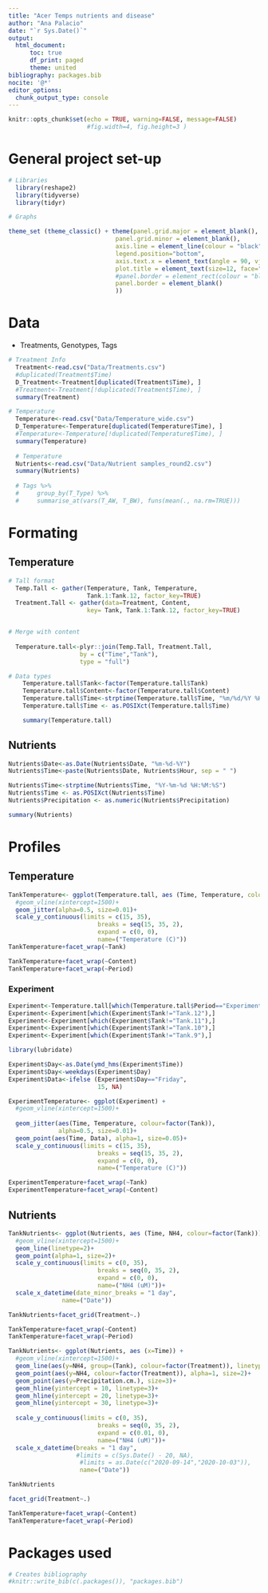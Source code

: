 ```yaml
---
title: "Acer Temps nutrients and disease"
author: "Ana Palacio"
date: "`r Sys.Date()`"
output:
  html_document:
      toc: true
      df_print: paged
      theme: united
bibliography: packages.bib
nocite: '@*'
editor_options:
  chunk_output_type: console
---
```


```r
knitr::opts_chunk$set(echo = TRUE, warning=FALSE, message=FALSE) 
                      #fig.width=4, fig.height=3 )
```

# General project set-up 

```r

# Libraries
  library(reshape2)
  library(tidyverse)
  library(tidyr)

# Graphs

theme_set (theme_classic() + theme(panel.grid.major = element_blank(),
                              panel.grid.minor = element_blank(), 
                              axis.line = element_line(colour = "black"),
                              legend.position="bottom",
                              axis.text.x = element_text(angle = 90, vjust = 0.5),
                              plot.title = element_text(size=12, face="bold"),
                              #panel.border = element_rect(colour = "black", fill=NA, size=1)
                              panel.border = element_blank()
                              ))
```


# Data

* Treatments, Genotypes, Tags

```r

# Treatment Info
  Treatment<-read.csv("Data/Treatments.csv")
  #duplicated(Treatment$Time)
  D_Treatment<-Treatment[duplicated(Treatment$Time), ]
  #Treatment<-Treatment[!duplicated(Treatment$Time), ]
  summary(Treatment)

# Temperature
  Temperature<-read.csv("Data/Temperature_wide.csv")
  D_Temperature<-Temperature[duplicated(Temperature$Time), ]
  #Temperature<-Temperature[!duplicated(Temperature$Time), ]
  summary(Temperature)
  
  # Temperature
  Nutrients<-read.csv("Data/Nutrient samples_round2.csv")
  summary(Nutrients)
  
  # Tags %>%
  #     group_by(T_Type) %>%
  #     summarise_at(vars(T_AW, T_BW), funs(mean(., na.rm=TRUE)))

```

# Formating 

## Temperature

```r

# Tall format
  Temp.Tall <- gather(Temperature, Tank, Temperature, 
                      Tank.1:Tank.12, factor_key=TRUE)
  Treatment.Tall <- gather(data=Treatment, Content,
                      key= Tank, Tank.1:Tank.12, factor_key=TRUE)


# Merge with content
  
  Temperature.tall<-plyr::join(Temp.Tall, Treatment.Tall, 
                    by = c("Time","Tank"),
                    type = "full")

# Data types
    Temperature.tall$Tank<-factor(Temperature.tall$Tank)
    Temperature.tall$Content<-factor(Temperature.tall$Content)
    Temperature.tall$Time<-strptime(Temperature.tall$Time, "%m/%d/%Y %H:%M:%S")
    Temperature.tall$Time <- as.POSIXct(Temperature.tall$Time)

    summary(Temperature.tall)

```

## Nutrients

```r
Nutrients$Date<-as.Date(Nutrients$Date, "%m-%d-%Y")
Nutrients$Time<-paste(Nutrients$Date, Nutrients$Hour, sep = " ")

Nutrients$Time<-strptime(Nutrients$Time, "%Y-%m-%d %H:%M:%S")
Nutrients$Time <- as.POSIXct(Nutrients$Time)
Nutrients$Precipitation <- as.numeric(Nutrients$Precipitation)

summary(Nutrients)
```


# Profiles 

## Temperature

```r
TankTemperature<- ggplot(Temperature.tall, aes (Time, Temperature, colour=factor(Tank))) +
  #geom_vline(xintercept=1500)+
  geom_jitter(alpha=0.5, size=0.01)+
  scale_y_continuous(limits = c(15, 35),
                         breaks = seq(15, 35, 2),  
                         expand = c(0, 0),
                         name=("Temperature (C)"))
TankTemperature+facet_wrap(~Tank)

TankTemperature+facet_wrap(~Content)
TankTemperature+facet_wrap(~Period)

```

### Experiment

```r

Experiment<-Temperature.tall[which(Temperature.tall$Period=="Experiment"),]
Experiment<-Experiment[which(Experiment$Tank!="Tank.12"),]
Experiment<-Experiment[which(Experiment$Tank!="Tank.11"),]
Experiment<-Experiment[which(Experiment$Tank!="Tank.10"),]
Experiment<-Experiment[which(Experiment$Tank!="Tank.9"),]  

library(lubridate)

Experiment$Day<-as.Date(ymd_hms(Experiment$Time))
Experiment$Day<-weekdays(Experiment$Day)
Experiment$Data<-ifelse (Experiment$Day=="Friday",
                         15, NA)

```


```r
ExperimentTemperature<- ggplot(Experiment) +
  #geom_vline(xintercept=1500)+
  
  geom_jitter(aes(Time, Temperature, colour=factor(Tank)),
              alpha=0.5, size=0.01)+
  geom_point(aes(Time, Data), alpha=1, size=0.05)+
  scale_y_continuous(limits = c(15, 35),
                         breaks = seq(15, 35, 2),  
                         expand = c(0, 0),
                         name=("Temperature (C)"))

ExperimentTemperature+facet_wrap(~Tank)
ExperimentTemperature+facet_wrap(~Content)


```


## Nutrients

```r

TankNutrients<- ggplot(Nutrients, aes (Time, NH4, colour=factor(Tank))) +
  #geom_vline(xintercept=1500)+
  geom_line(linetype=2)+
  geom_point(alpha=1, size=2)+
  scale_y_continuous(limits = c(0, 35),
                         breaks = seq(0, 35, 2),  
                         expand = c(0, 0),
                         name=("NH4 (uM)"))+
  scale_x_datetime(date_minor_breaks = "1 day", 
               name=("Date"))

TankNutrients+facet_grid(Treatment~.)

TankTemperature+facet_wrap(~Content)
TankTemperature+facet_wrap(~Period)

```



```r

TankNutrients<- ggplot(Nutrients, aes (x=Time)) +
  #geom_vline(xintercept=1500)+
  geom_line(aes(y=NH4, group=(Tank), colour=factor(Treatment)), linetype=2)+
  geom_point(aes(y=NH4, colour=factor(Treatment)), alpha=1, size=2)+
  geom_point(aes(y=Precipitation.cm.), size=3)+
  geom_hline(yintercept = 10, linetype=3)+
  geom_hline(yintercept = 20, linetype=3)+
  geom_hline(yintercept = 30, linetype=3)+
  
  scale_y_continuous(limits = c(0, 35),
                         breaks = seq(0, 35, 2),  
                         expand = c(0.01, 0),
                         name=("NH4 (uM)"))+
  scale_x_datetime(breaks = "1 day", 
                   #limits = c(Sys.Date() - 20, NA),
                    #limits = as.Date(c("2020-09-14","2020-10-03")),
                    name=("Date"))

TankNutrients

facet_grid(Treatment~.)

TankTemperature+facet_wrap(~Content)
TankTemperature+facet_wrap(~Period)

```


# Packages used

```r
# Creates bibliography 
#knitr::write_bib(c(.packages()), "packages.bib")
```
